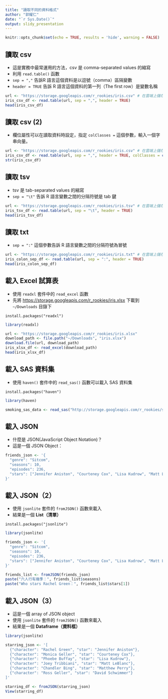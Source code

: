 ```yaml
---
title: "讀取不同的資料格式"
author: "郭耀仁"
date: "`r Sys.Date()`"
output: slidy_presentation
---
```


```r
knitr::opts_chunk$set(echo = TRUE, results = 'hide', warning = FALSE)
```

## 讀取 csv

- 這是實務中最常運用的方法，csv 是 comma-separated values 的縮寫
- 利用 `read.table()` 函數
- `sep = ","` 告訴R 語言這個資料是以逗號（comma）區隔變數
- `header = TRUE` 告訴 R 語言這個資料的第一列（The first row）是變數名稱

```r
url <- "https://storage.googleapis.com/r_rookies/iris.csv" # 在雲端上儲存了一份 csv 檔案
iris_csv_df <- read.table(url, sep = ",", header = TRUE)
head(iris_csv_df)
```

## 讀取 csv (2)

- 欄位屬性可以在讀取資料時設定，指定 `colClasses = ` 這個參數，輸入一個字串向量。

```r
url <- "https://storage.googleapis.com/r_rookies/iris.csv" # 在雲端上儲存了一份 csv 檔案
iris_csv_df <- read.table(url, sep = ",", header = TRUE, colClasses = c("numeric", "numeric", "numeric", "numeric", "character"))
str(iris_csv_df)
```

## 讀取 tsv

- tsv 是 tab-separated values 的縮寫
- `sep = "\t"` 告訴 R 語言變數之間的分隔符號是 tab 鍵

```r
url <- "https://storage.googleapis.com/r_rookies/iris.tsv" # 在雲端上儲存了一份 tsv 檔案
iris_tsv_df <- read.table(url, sep = "\t", header = TRUE)
head(iris_tsv_df)
```

## 讀取 txt

- `sep = ":"` 這個參數告訴 R 語言變數之間的分隔符號為冒號

```r
url <- "https://storage.googleapis.com/r_rookies/iris.txt" # 在雲端上儲存了一份 txt 檔案
iris_colon_sep_df <- read.table(url, sep = ":", header = TRUE)
head(iris_colon_sep_df)
```

## 載入 Excel 試算表

- 使用 `readxl` 套件中的 `read_excel` 函數
- 先將 <https://storage.googleapis.com/r_rookies/iris.xlsx> 下載到 `~/Downloads` 目錄下

```
install.packages("readxl")
```

```r
library(readxl)

url <- "https://storage.googleapis.com/r_rookies/iris.xlsx"
download_path <- file.path("~/Downloads", "iris.xlsx")
download.file(url, download_path)
iris_xlsx_df <- read_excel(download_path)
head(iris_xlsx_df)
```

## 載入 SAS 資料集

- 使用 `haven()` 套件中的 `read_sas()` 函數可以載入 SAS 資料集

```
install.packages("haven")
```

```r
library(haven)

smoking_sas_data <- read_sas("http://storage.googleapis.com/r_rookies/smoking.sas7bdat")
```

## 載入 JSON

- 什麼是 JSON(JavaScript Object Notation)？
- 這是一個 JSON Object：

```r
friends_json <- '{
  "genre": "Sitcom",
  "seasons": 10,
  "episodes": 236,
  "stars": ["Jennifer Aniston", "Courteney Cox", "Lisa Kudrow", "Matt LeBlanc", "Matthew Perry", "David Schwimmer"]
}'
```

## 載入 JSON（2）

- 使用 `jsonlite` 套件的 `fromJSON()` 函數來載入
- 結果是一個 **List（清單）**

```
install.packages("jsonlite")
```

```r
library(jsonlite)

friends_json <- '{
  "genre": "Sitcom",
  "seasons": 10,
  "episodes": 236,
  "stars": ["Jennifer Aniston", "Courteney Cox", "Lisa Kudrow", "Matt LeBlanc", "Matthew Perry", "David Schwimmer"]
}'

friends_list <- fromJSON(friends_json)
paste("六人行有幾季：", friends_list$seasons)
paste("Who stars Rachel Green：", friends_list$stars[1])
```

## 載入 JSON（3）

- 這是一個 array of JSON object
- 使用 `jsonlite` 套件的 `fromJSON()` 函數來載入
- 結果是一個 **Dataframe（資料框）**

```r
library(jsonlite)

starring_json <- '[
  {"character": "Rachel Green", "star": "Jennifer Aniston"},
  {"character": "Monica Geller", "star": "Courteney Cox"},
  {"character": "Phoebe Buffay", "star": "Lisa Kudrow"},
  {"character": "Joey Tribbiani", "star": "Matt LeBlanc"},
  {"character": "Chandler Bing", "star": "Matthew Perry"},
  {"character": "Ross Geller", "star": "David Schwimmer"}
]'

starring_df <- fromJSON(starring_json)
View(starring_df)
```